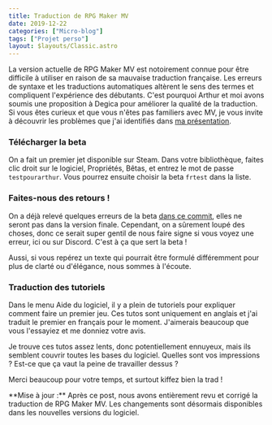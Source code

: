 ```yaml
---
title: Traduction de RPG Maker MV
date: 2019-12-22
categories: ["Micro-blog"]
tags: ["Projet perso"]
layout: $layouts/Classic.astro
---
```


La version actuelle de RPG Maker MV est notoirement connue pour être difficile à utiliser en raison de sa mauvaise traduction française. Les erreurs de syntaxe et les traductions automatiques altèrent le sens des termes et compliquent l'expérience des débutants. C'est pourquoi Arthur et moi avons soumis une proposition à Degica pour améliorer la qualité de la traduction. Si vous êtes curieux et que vous n'êtes pas familiers avec MV, je vous invite à découvrir les problèmes que j'ai identifiés dans [ma présentation](https://gist.github.com/aureliendossantos/8d4b42203b2193555b1a222b15a65da0).

### Télécharger la beta

On a fait un premier jet disponible sur Steam. Dans votre bibliothèque, faites clic droit sur le logiciel, Propriétés, Bêtas, et entrez le mot de passe `testpourarthur`. Vous pourrez ensuite choisir la beta `frtest` dans la liste.

### Faites-nous des retours !

On a déjà relevé quelques erreurs de la beta [dans ce commit](https://github.com/aureliendossantos/traduction-mv/commit/f924c3654922995debd67bb936cb43099f5c72af), elles ne seront pas dans la version finale. Cependant, on a sûrement loupé des choses, donc ce serait super gentil de nous faire signe si vous voyez une erreur, ici ou sur Discord. C'est à ça que sert la beta !

Aussi, si vous repérez un texte qui pourrait être formulé différemment pour plus de clarté ou d'élégance, nous sommes à l'écoute.

### Traduction des tutoriels

Dans le menu Aide du logiciel, il y a plein de tutoriels pour expliquer comment faire un premier jeu. Ces tutos sont uniquement en anglais et j'ai traduit le premier en français pour le moment. J'aimerais beaucoup que vous l'essayiez et me donniez votre avis.

Je trouve ces tutos assez lents, donc potentiellement ennuyeux, mais ils semblent couvrir toutes les bases du logiciel. Quelles sont vos impressions ? Est-ce que ça vaut la peine de travailler dessus ?

Merci beaucoup pour votre temps, et surtout kiffez bien la trad !

<Note>
	**Mise à jour :** Après ce post, nous avons entièrement revu et corrigé la traduction de RPG Maker
	MV. Les changements sont désormais disponibles dans les nouvelles versions du logiciel.
</Note>
